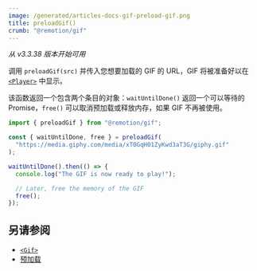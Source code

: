 ```yaml
---
image: /generated/articles-docs-gif-preload-gif.png
title: preloadGif()
crumb: "@remotion/gif"
---
```


_从 v3.3.38 版本开始可用_

调用 `preloadGif(src)` 并传入您想要加载的 GIF 的 URL，GIF 将被准备好以在 [`<Player>`](/docs/player) 中显示。

该函数返回一个包含两个条目的对象：`waitUntilDone()` 返回一个可以等待的 Promise，`free()` 可以取消预加载或释放内存，如果 GIF 不再被使用。

```ts twoslash
import { preloadGif } from "@remotion/gif";

const { waitUntilDone, free } = preloadGif(
  "https://media.giphy.com/media/xT0GqH01ZyKwd3aT3G/giphy.gif"
);

waitUntilDone().then(() => {
  console.log("The GIF is now ready to play!");

  // Later, free the memory of the GIF
  free();
});
```

## 另请参阅

- [`<Gif>`](/docs/gif)
- [预加载](/docs/preload)

